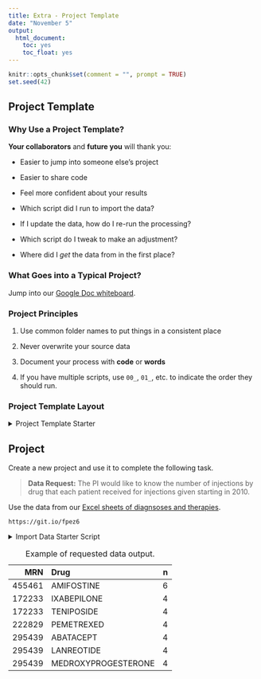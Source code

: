 ```yaml
---
title: Extra - Project Template
date: "November 5"
output:
  html_document:
    toc: yes
    toc_float: yes
---
```



```r
knitr::opts_chunk$set(comment = "", prompt = TRUE)
set.seed(42)
```

## Project Template

### Why Use a Project Template?

**Your collaborators** and **future you** will thank you:

- Easier to jump into someone else's project

- Easier to share code

- Feel more confident about your results

- Which script did I run to import the data?

- If I update the data, how do I re-run the processing?

- Which script do I tweak to make an adjustment?

- Where did I *get* the data from in the first place?


### What Goes into a Typical Project?

Jump into our [Google Doc whiteboard](https://docs.google.com/document/d/1WXVLBVE3J4EOWhc0m0S2uvTD8HyWiY4BP95OygBEs8Q/edit?usp=sharing).

### Project Principles

1. Use common folder names to put things in a consistent place

1. Never overwrite your source data

1. Document your process with **code** or **words**

1. If you have multiple scripts, use `00_`, `01_`, etc. to indicate the order they should run.

### Project Template Layout

<details><summary>Project Template Starter</summary>

- <i class="em em-open_file_folder"></i> New Project
  - <i class="em em-file_folder"></i> code
  - <i class="em em-open_file_folder"></i> data
    - <i class="em em-file_folder"></i> raw
    - <i class="em em-file_folder"></i> processed
  - <i class="em em-file_folder"></i> deliverable
  - <i class="em em-bookmark_tabs"></i> README.Rmd
    - Analyst and Requester
    - Data Request
    - Document external data sources
    - Document project process

</details>

## Project

Create a new project and use it to complete the following task.

> **Data Request:** The PI would like to know the number of injections by drug that each patient received for injections given starting in 2010.

Use the data from our [Excel sheets of diagnsoses and therapies](session_extra_03.html#data).

```
https://git.io/fpez6
```

<details><summary>Import Data Starter Script</summary>

```r
library(tidyverse)
library(readxl)
library(lubridate)

diagnoses <- read_excel(_____, sheet = "Diagnoses") %>% 
  mutate(`Birth Date` = mdy_hms(`Birth Date`))
  
therapies <- read_excel(_____, sheet = "Therapies") %>% 
  mutate(
    `Admission Date` = ____hms(`Admission Date`),
    `Therapy Date` = ____hms(`Therapy Date`)
  )
```

</details>

|    MRN|Drug                |  n|
|------:|:-------------------|--:|
| 455461|AMIFOSTINE          |  6|
| 172233|IXABEPILONE         |  4|
| 172233|TENIPOSIDE          |  4|
| 222829|PEMETREXED          |  4|
| 295439|ABATACEPT           |  4|
| 295439|LANREOTIDE          |  4|
| 295439|MEDROXYPROGESTERONE |  4|

Table: Example of requested data output.
